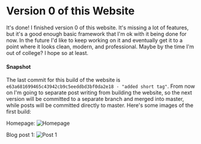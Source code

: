 
# Version 0 of this Website
It's done! I finished version 0 of this website. It's missing a lot of features, but it's a good enough basic framework that I'm ok with it being done for now.
In the future I'd like to keep working on it and eventually get it to a point where it looks clean, modern, and professional. Maybe by the time I'm out of college? I hope so at least.

#### Snapshot
The last commit for this build of the website is `e63a681699465c43942cb9c5eeddbd3bf0da2e18 - "added short tag"`.
From now on I'm going to separate post writing from building the website, so the next version will be committed to a separate branch and merged into master, while posts will be committed directly to master.
Here's some images of the first build:

Homepage: ![Homepage](/assets/homepage.png)

Blog post 1: ![Post 1](/assets/post-1.png)

